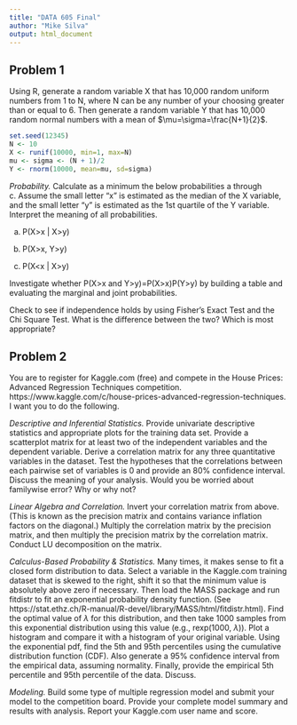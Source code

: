```yaml
---
title: "DATA 605 Final"
author: "Mike Silva"
output: html_document
---
```


## Problem 1

Using R, generate a random variable X that has 10,000 random uniform numbers from 1 to N, where N can be any number of your choosing greater than or equal to 6. Then generate a random variable Y that has 10,000 random normal numbers with a mean of $\mu=\sigma=\frac{N+1}{2}$.

```r
set.seed(12345)
N <- 10
X <- runif(10000, min=1, max=N)
mu <- sigma <- (N + 1)/2
Y <- rnorm(10000, mean=mu, sd=sigma)
```

*Probability.* Calculate as a minimum the below probabilities a through c. Assume the small letter "x" is estimated as the median of the X variable, and the small letter "y" is estimated as the 1st quartile of the Y variable. Interpret the meaning of all probabilities.

a. P(X>x | X>y) 

b. P(X>x, Y>y) 

c. P(X<x | X>y)

Investigate whether P(X>x and Y>y)=P(X>x)P(Y>y) by building a table and evaluating the marginal and joint probabilities.

Check to see if independence holds by using Fisher’s Exact Test and the Chi Square Test. What is the difference between the two? Which is most appropriate?

## Problem 2

You are to register for Kaggle.com (free) and compete in the House Prices: Advanced Regression Techniques competition. https://www.kaggle.com/c/house-prices-advanced-regression-techniques. I want you to do the following.

*Descriptive and Inferential Statistics.* Provide univariate descriptive statistics and appropriate plots for the training data set. Provide a scatterplot matrix for at least two of the independent variables and the dependent variable. Derive a correlation matrix for any three quantitative variables in the dataset. Test the hypotheses that the correlations between each pairwise set of variables is 0 and provide an 80% confidence interval. Discuss the meaning of your analysis. Would you be worried about familywise error? Why or why not?

*Linear Algebra and Correlation.* Invert your correlation matrix from above. (This is known as the precision matrix and contains variance inflation factors on the diagonal.) Multiply the correlation matrix by the precision matrix, and then multiply the precision matrix by the correlation matrix. Conduct LU decomposition on the matrix.

*Calculus-Based Probability & Statistics.* Many times, it makes sense to fit a closed form distribution to data. Select a variable in the Kaggle.com training dataset that is skewed to the right, shift it so that the minimum value is absolutely above zero if necessary. Then load the MASS package and run
fitdistr to fit an exponential probability density function. (See
https://stat.ethz.ch/R-manual/R-devel/library/MASS/html/fitdistr.html). Find the optimal value of $\lambda$ for this distribution, and then take 1000 samples from this exponential distribution using this value (e.g., rexp(1000, $\lambda$)). Plot a histogram and compare it with a histogram of your original variable. Using the exponential pdf, find the 5th and 95th percentiles using the cumulative distribution function (CDF). Also generate a 95% confidence interval from the empirical data, assuming normality. Finally, provide the empirical 5th percentile and 95th percentile of the data. Discuss.

*Modeling.* Build some type of multiple regression model and submit your model to the competition board. Provide your complete model summary and results with analysis. Report your Kaggle.com user name and score.